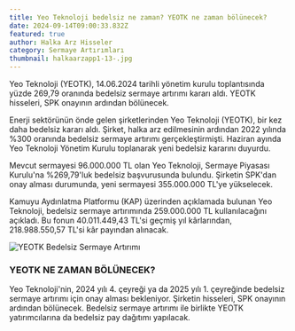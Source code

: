 ```yaml
---
title: Yeo Teknoloji bedelsiz ne zaman? YEOTK ne zaman bölünecek?
date: 2024-09-14T09:00:33.832Z
featured: true
author: Halka Arz Hisseler
category: Sermaye Artırımları
thumbnail: halkaarzapp1-13-.jpg
---
```

Yeo Teknoloji (YEOTK), 14.06.2024 tarihli yönetim kurulu toplantısında yüzde 269,79 oranında bedelsiz sermaye artırımı kararı aldı. YEOTK hisseleri, SPK onayının ardından bölünecek.

Enerji sektörünün önde gelen şirketlerinden Yeo Teknoloji (YEOTK), bir kez daha bedelsiz kararı aldı. Şirket, halka arz edilmesinin ardından 2022 yılında %300 oranında bedelsiz sermaye artırımı gerçekleştirmişti. Haziran ayında Yeo Teknoloji Yönetim Kurulu toplanarak yeni bedelsiz kararını duyurdu. 

Mevcut sermayesi 96.000.000 TL olan Yeo Teknoloji, Sermaye Piyasası Kurulu'na %269,79'luk bedelsiz başvurusunda bulundu. Şirketin SPK'dan onay alması durumunda, yeni sermayesi 355.000.000 TL'ye yükselecek.

Kamuyu Aydınlatma Platformu (KAP) üzerinden açıklamada bulunan Yeo Teknoloji, bedelsiz sermaye artırımında 259.000.000 TL kullanılacağını açıkladı. Bu fonun 40.011.449,43 TL'si geçmiş yıl kârlarından, 218.988.550,57 TL'si kâr payından alınacak.

![YEOTK Bedelsiz Sermaye Artırımı](yeotk.jpg "YEOTK Bedelsiz Sermaye Artırımı")

### **YEOTK NE ZAMAN BÖLÜNECEK?**

Yeo Teknoloji'nin, 2024 yılı 4. çeyreği ya da 2025 yılı 1. çeyreğinde bedelsiz sermaye artırımı için onay alması bekleniyor. Şirketin hisseleri, SPK onayının ardından bölünecek. Bedelsiz sermaye artırımı ile birlikte YEOTK yatırımcılarına da bedelsiz pay dağıtımı yapılacak.